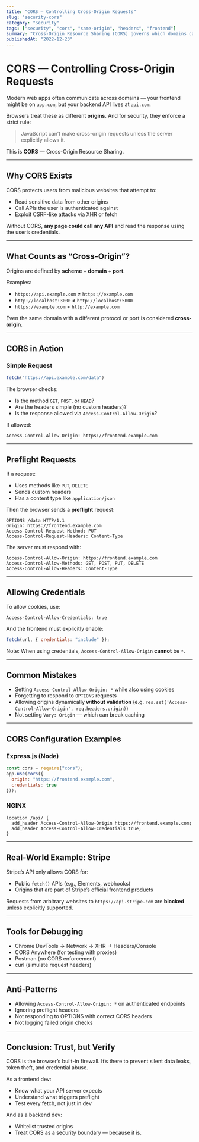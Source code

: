 ```yaml
---
title: "CORS — Controlling Cross-Origin Requests"
slug: "security-cors"
category: "Security"
tags: ["security", "cors", "same-origin", "headers", "frontend"]
summary: "Cross-Origin Resource Sharing (CORS) governs which domains can access your APIs from the browser. Understand preflight requests, headers, and misconfiguration risks."
publishedAt: "2022-12-23"
---
```


# CORS — Controlling Cross-Origin Requests

Modern web apps often communicate across domains — your frontend might be on `app.com`, but your backend API lives at `api.com`.

Browsers treat these as different **origins**. And for security, they enforce a strict rule:
> JavaScript can’t make cross-origin requests unless the server explicitly allows it.

This is **CORS** — Cross-Origin Resource Sharing.

---

## Why CORS Exists

CORS protects users from malicious websites that attempt to:
- Read sensitive data from other origins
- Call APIs the user is authenticated against
- Exploit CSRF-like attacks via XHR or fetch

Without CORS, **any page could call any API** and read the response using the user’s credentials.

---

## What Counts as “Cross-Origin”?

Origins are defined by **scheme + domain + port**.

Examples:
- `https://api.example.com` ≠ `https://example.com`
- `http://localhost:3000` ≠ `http://localhost:5000`
- `https://example.com` ≠ `http://example.com`

Even the same domain with a different protocol or port is considered **cross-origin**.

---

## CORS in Action

### Simple Request

```js
fetch("https://api.example.com/data")
```

The browser checks:
- Is the method `GET`, `POST`, or `HEAD`?
- Are the headers simple (no custom headers)?
- Is the response allowed via `Access-Control-Allow-Origin`?

If allowed:

```http
Access-Control-Allow-Origin: https://frontend.example.com
```

---

## Preflight Requests

If a request:
- Uses methods like `PUT`, `DELETE`
- Sends custom headers
- Has a content type like `application/json`

Then the browser sends a **preflight** request:

```http
OPTIONS /data HTTP/1.1
Origin: https://frontend.example.com
Access-Control-Request-Method: PUT
Access-Control-Request-Headers: Content-Type
```

The server must respond with:

```http
Access-Control-Allow-Origin: https://frontend.example.com
Access-Control-Allow-Methods: GET, POST, PUT, DELETE
Access-Control-Allow-Headers: Content-Type
```

---

## Allowing Credentials

To allow cookies, use:

```http
Access-Control-Allow-Credentials: true
```

And the frontend must explicitly enable:

```js
fetch(url, { credentials: "include" });
```

Note: When using credentials, `Access-Control-Allow-Origin` **cannot** be `*`.

---

## Common Mistakes

- Setting `Access-Control-Allow-Origin: *` while also using cookies
- Forgetting to respond to `OPTIONS` requests
- Allowing origins dynamically **without validation** (e.g. `res.set('Access-Control-Allow-Origin', req.headers.origin)`)
- Not setting `Vary: Origin` — which can break caching

---

## CORS Configuration Examples

### Express.js (Node)

```js
const cors = require("cors");
app.use(cors({
  origin: "https://frontend.example.com",
  credentials: true
}));
```

### NGINX

```nginx
location /api/ {
  add_header Access-Control-Allow-Origin https://frontend.example.com;
  add_header Access-Control-Allow-Credentials true;
}
```

---

## Real-World Example: Stripe

Stripe’s API only allows CORS for:
- Public `fetch()` APIs (e.g., Elements, webhooks)
- Origins that are part of Stripe’s official frontend products

Requests from arbitrary websites to `https://api.stripe.com` are **blocked** unless explicitly supported.

---

## Tools for Debugging

- Chrome DevTools → Network → XHR → Headers/Console
- CORS Anywhere (for testing with proxies)
- Postman (no CORS enforcement)
- curl (simulate request headers)

---

## Anti-Patterns

- Allowing `Access-Control-Allow-Origin: *` on authenticated endpoints
- Ignoring preflight headers
- Not responding to OPTIONS with correct CORS headers
- Not logging failed origin checks

---

## Conclusion: Trust, but Verify

CORS is the browser’s built-in firewall. It’s there to prevent silent data leaks, token theft, and credential abuse.

As a frontend dev:
- Know what your API server expects
- Understand what triggers preflight
- Test every fetch, not just in dev

And as a backend dev:
- Whitelist trusted origins
- Treat CORS as a security boundary — because it is.

